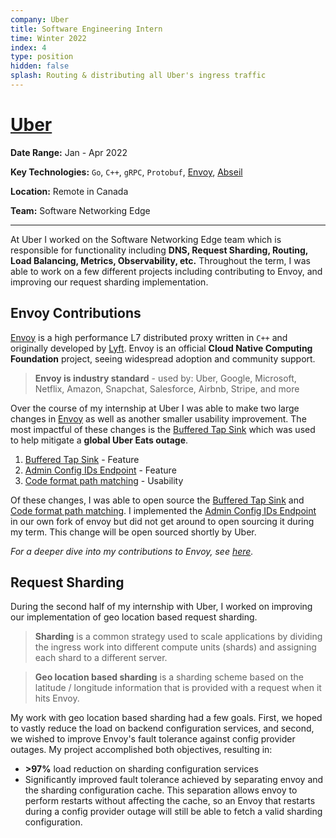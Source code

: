 ```yaml
---
company: Uber
title: Software Engineering Intern
time: Winter 2022
index: 4
type: position
hidden: false
splash: Routing & distributing all Uber's ingress traffic
---
```


# [Uber](https://www.uber.com/)

**Date Range:** Jan - Apr 2022

**Key Technologies:** `Go`, `C++`, `gRPC`, `Protobuf`, [Envoy](https://www.envoyproxy.io/), [Abseil](https://abseil.io/)

**Location:** Remote in Canada

**Team:** Software Networking Edge

---

At Uber I worked on the Software Networking Edge team which is responsible for functionality including **DNS, Request Sharding, Routing, Load Balancing, Metrics, Observability, etc.** Throughout the term, I was able to work on a few different projects including contributing to Envoy, and improving our request sharding implementation.

## Envoy Contributions

[Envoy](https://github.com/envoyproxy/envoy) is a high performance L7 distributed proxy written in `C++` and originally developed by [Lyft](https://www.lyft.com/). Envoy is an official **Cloud Native Computing Foundation** project, seeing widespread adoption and community support.

> **Envoy is industry standard** - used by: Uber, Google, Microsoft, Netflix, Amazon, Snapchat, Salesforce, Airbnb, Stripe, and more

Over the course of my internship at Uber I was able to make two large changes in [Envoy](https://github.com/envoyproxy/envoy) as well as another smaller usability improvement. The most impactful of these changes is the [Buffered Tap Sink](https://github.com/envoyproxy/envoy/pull/20142) which was used to help mitigate a **global Uber Eats outage**.
1. [Buffered Tap Sink](https://github.com/envoyproxy/envoy/pull/20142) - Feature
2. [Admin Config IDs Endpoint](https://github.com/envoyproxy/envoy/issues/19942) - Feature
3. [Code format path matching](https://github.com/envoyproxy/envoy/pull/20108) - Usability

Of these changes, I was able to open source the [Buffered Tap Sink](https://github.com/envoyproxy/envoy/pull/20142) and [Code format path matching](https://github.com/envoyproxy/envoy/pull/20108). I implemented the [Admin Config IDs Endpoint](https://github.com/envoyproxy/envoy/issues/19942) in our own fork of envoy but did not get around to open sourcing it during my term. This change will be open sourced shortly by Uber.

*For a deeper dive into my contributions to Envoy, see [here](#open-source-envoy).*

## Request Sharding

During the second half of my internship with Uber, I worked on improving our implementation of geo location based request sharding.
> **Sharding** is a common strategy used to scale applications by dividing the ingress work into different compute units (shards) and assigning each shard to a different server.

> **Geo location based sharding** is a sharding scheme based on the latitude / longitude information that is provided with a request when it hits Envoy.

My work with geo location based sharding had a few goals. First, we hoped to vastly reduce the load on backend configuration services, and second, we wished to improve Envoy's fault tolerance against config provider outages. My project accomplished both objectives, resulting in:
- **>97%** load reduction on sharding configuration services
- Significantly improved fault tolerance achieved by separating envoy and the sharding configuration cache. This separation allows envoy to perform restarts without affecting the cache, so an Envoy that restarts during a config provider outage will still be able to fetch a valid sharding configuration.
